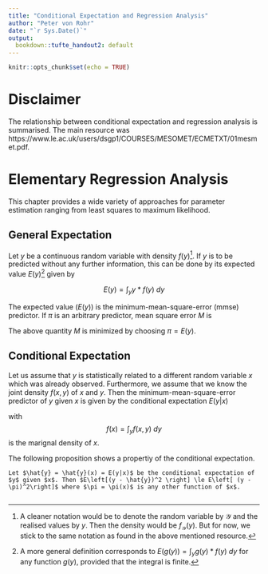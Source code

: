 ```yaml
---
title: "Conditional Expectation and Regression Analysis"
author: "Peter von Rohr"
date: "`r Sys.Date()`"
output:
  bookdown::tufte_handout2: default
---
```


```r
knitr::opts_chunk$set(echo = TRUE)
```

# Disclaimer
The relationship between conditional expectation and regression analysis is summarised. The main resource was https://www.le.ac.uk/users/dsgp1/COURSES/MESOMET/ECMETXT/01mesmet.pdf. 


# Elementary Regression Analysis
This chapter provides a wide variety of approaches for parameter estimation ranging from least squares to maximum likelihood. 


## General Expectation
Let $y$ be a continuous random variable with density $f(y)$^[A cleaner notation would be to denote the random variable by $\mathcal{Y}$ and the realised values by $y$. Then the density would be $f_{\mathcal{Y}}(y)$. But for now, we stick to the same notation as found in the above mentioned resource.]. If $y$ is to be predicted without any further information, this can be done by its expected value $E(y)$^[A more general definition corresponds to $E(g(y)) = \int_y g(y) * f(y)\ dy$ for any function $g(y)$, provided that the integral is finite.] given by 

$$E(y) = \int_y y * f(y)\ dy$$

The expected value ($E(y)$) is the minimum-mean-square-error (mmse) predictor. If $\pi$ is an arbitrary predictor, mean square error $M$ is 

\begin{align}
M  &=  \int_y (y - \pi)^2 f(y)\ dy \notag \\
   &=  E\{(y - \pi)^2 \} \notag \\
   &=  E(y^2) - 2\pi E(y) + \pi^2
(\#eq:mmse)   
\end{align}

The above quantity $M$ is minimized by choosing $\pi = E(y)$. 

## Conditional Expectation
Let us assume that $y$ is statistically related to a different random variable $x$ which was already observed. Furthermore, we assume that we know the joint density $f(x, y)$ of $x$ and $y$. Then the minimum-mean-square-error predictor of $y$ given $x$ is given by the conditional expectation $E(y|x)$

\begin{equation}
E(y|x) = \int_y y * f(y|x)\ dy = \int_y y * \frac{f(x, y)}{f(x)}\ dy
(\#eq:cond-exp)
\end{equation}

with $$f(x) = \int_y f(x, y)\ dy$$ is the marignal density of $x$. 

The following proposition shows a propertiy of the conditional expectation. 

```proposition
Let $\hat{y} = \hat{y}(x) = E(y|x)$ be the conditional expectation of $y$ given $x$. Then $E\left[(y - \hat{y})^2 \right] \le E\left[ (y - \pi)^2\right]$ where $\pi = \pi(x)$ is any other function of $x$.
```

```proof

```




